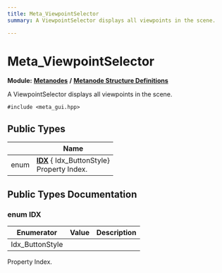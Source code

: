 ```yaml
---
title: Meta_ViewpointSelector
summary: A ViewpointSelector displays all viewpoints in the scene. 

---
```


# Meta_ViewpointSelector

**Module:** **[Metanodes](../Modules/group__api__metanodes.mdx)** **/** **[Metanode Structure Definitions](../Modules/group__api__metadefs.mdx)**



A ViewpointSelector displays all viewpoints in the scene. 


`#include <meta_gui.hpp>`

## Public Types

|                | Name           |
| -------------- | -------------- |
| enum| **[IDX](../Classes/struct_meta___viewpoint_selector.mdx#enum-idx)** { Idx_ButtonStyle}<br />Property Index.  |

## Public Types Documentation

### enum IDX

| Enumerator | Value | Description |
| ---------- | ----- | ----------- |
| Idx_ButtonStyle | |   |



Property Index. 

